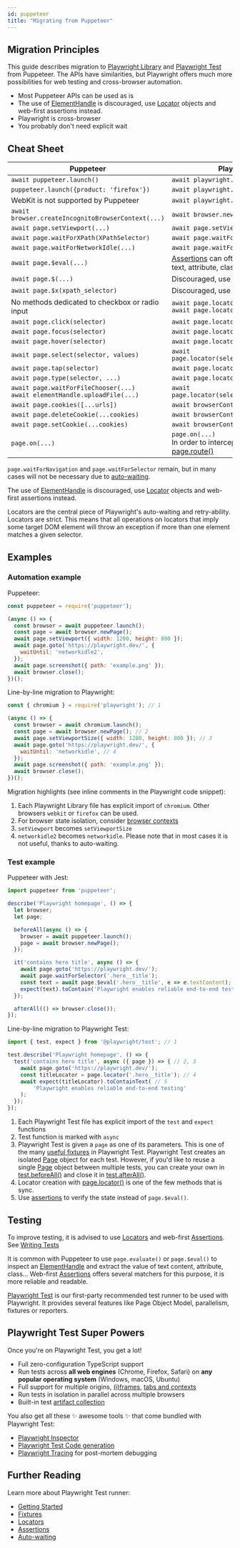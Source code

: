```yaml
---
id: puppeteer
title: "Migrating from Puppeteer"
---
```


## Migration Principles

This guide describes migration to [Playwright Library](./library) and [Playwright Test](./intro.mdx) from Puppeteer. The APIs have similarities, but Playwright offers much more possibilities for web testing and cross-browser automation.
- Most Puppeteer APIs can be used as is
- The use of [ElementHandle] is discouraged, use [Locator] objects and web-first assertions instead.
- Playwright is cross-browser
- You probably don't need explicit wait

## Cheat Sheet

| Puppeteer                                          | Playwright Library                          |
|----------------------------------------------------|---------------------------------------------|
| `await puppeteer.launch()`                         | `await playwright.chromium.launch()`        |
| `puppeteer.launch({product: 'firefox'})`           | `await playwright.firefox.launch()`         |
|  WebKit is not supported by Puppeteer              | `await playwright.webkit.launch()`          |
| `await browser.createIncognitoBrowserContext(...)` | `await browser.newContext(...)`             |
| `await page.setViewport(...)`                      | `await page.setViewportSize(...)`           |
| `await page.waitForXPath(XPathSelector)`           | `await page.waitForSelector(XPathSelector)` |
| `await page.waitForNetworkIdle(...)`               | `await page.waitForLoadState('networkidle')` |
| `await page.$eval(...)`                            | [Assertions](./test-assertions) can often be used instead to verify text, attribute, class... |
| `await page.$(...)`                                | Discouraged, use [Locators](./api/class-locator) instead |
| `await page.$x(xpath_selector)`                    | Discouraged, use [Locators](./api/class-locator) instead |
| No methods dedicated to checkbox or radio input    | `await page.locator(selector).check()`<br/>`await page.locator(selector).uncheck()` |
| `await page.click(selector)`                       | `await page.locator(selector).click()`      |
| `await page.focus(selector)`                       | `await page.locator(selector).focus()`      |
| `await page.hover(selector)`                       | `await page.locator(selector).hover()`      |
| `await page.select(selector, values)`              | `await page.locator(selector).selectOption(values)` |
| `await page.tap(selector)`                         | `await page.locator(selector).tap()`        |
| `await page.type(selector, ...)`                   | `await page.locator(selector).fill(...)` |
| `await page.waitForFileChooser(...)`<br/>`await elementHandle.uploadFile(...)` | `await page.locator(selector).setInputFiles(...)` |
| `await page.cookies([...urls])`                    | `await browserContext.cookies([urls])`      |
| `await page.deleteCookie(...cookies)`              | `await browserContext.clearCookies()`       |
| `await page.setCookie(...cookies)`                 | `await browserContext.addCookies(cookies)`  |
| `page.on(...)`                                     | `page.on(...)`<br/>In order to intercept and mutate requests, see [page.route()](/api/class-page.mdx#page-route) |

`page.waitForNavigation` and `page.waitForSelector` remain, but in many cases will not be necessary due to [auto-waiting](./actionability).

The use of [ElementHandle] is discouraged, use [Locator] objects and web-first assertions instead.

Locators are the central piece of Playwright's auto-waiting and retry-ability. Locators are strict. This means that all operations on locators that imply some target DOM element will throw an exception if more than one element matches a given selector.

## Examples

### Automation example

Puppeteer:

```js
const puppeteer = require('puppeteer');

(async () => {
  const browser = await puppeteer.launch();
  const page = await browser.newPage();
  await page.setViewport({ width: 1280, height: 800 });
  await page.goto('https://playwright.dev/', {
    waitUntil: 'networkidle2',
  });
  await page.screenshot({ path: 'example.png' });
  await browser.close();
})();
```

Line-by-line migration to Playwright:

```js
const { chromium } = require('playwright'); // 1

(async () => {
  const browser = await chromium.launch();
  const page = await browser.newPage(); // 2
  await page.setViewportSize({ width: 1280, height: 800 }); // 3
  await page.goto('https://playwright.dev/', {
    waitUntil: 'networkidle', // 4
  });
  await page.screenshot({ path: 'example.png' });
  await browser.close();
})();
```

Migration highlights (see inline comments in the Playwright code snippet):
1. Each Playwright Library file has explicit import of `chromium`. Other browsers `webkit` or `firefox` can be used.
1. For browser state isolation, consider [browser contexts](./browser-contexts.mdx)
1. `setViewport` becomes `setViewportSize`
1. `networkidle2` becomes `networkidle`. Please note that in most cases it is not useful, thanks to auto-waiting.

### Test example

Puppeteer with Jest:

```js
import puppeteer from 'puppeteer';

describe('Playwright homepage', () => {
  let browser;
  let page;

  beforeAll(async () => {
    browser = await puppeteer.launch();
    page = await browser.newPage();
  });

  it('contains hero title', async () => {
    await page.goto('https://playwright.dev/');
    await page.waitForSelector('.hero__title');
    const text = await page.$eval('.hero__title', e => e.textContent);
    expect(text).toContain('Playwright enables reliable end-to-end testing'); // 5
  });

  afterAll(() => browser.close());
});
```

Line-by-line migration to Playwright Test:

```js
import { test, expect } from '@playwright/test'; // 1

test.describe('Playwright homepage', () => {
  test('contains hero title', async ({ page }) => { // 2, 3
    await page.goto('https://playwright.dev/');
    const titleLocator = page.locator('.hero__title'); // 4
    await expect(titleLocator).toContainText( // 5
        'Playwright enables reliable end-to-end testing'
    );
  });
});
```

1. Each Playwright Test file has explicit import of the `test` and `expect` functions
1. Test function is marked with `async`
1. Playwright Test is given a `page` as one of its parameters. This is one of the many [useful fixtures](./api/class-fixtures) in Playwright Test. Playwright Test creates an isolated [Page] object for each test. However, if you'd like to reuse a single [Page] object between multiple tests, you can create your own in [test.beforeAll()](/api/class-test.mdx#test-before-all) and close it in [test.afterAll()](/api/class-test.mdx#test-after-all).
1. Locator creation with [page.locator()](/api/class-page.mdx#page-locator) is one of the few methods that is sync.
1. Use [assertions](./test-assertions) to verify the state instead of `page.$eval()`.

## Testing

To improve testing, it is advised to use [Locators](./api/class-locator) and web-first [Assertions](./test-assertions). See [Writing Tests](./writing-tests)

It is common with Puppeteer to use `page.evaluate()` or `page.$eval()` to inspect an [ElementHandle] and extract the value of text content, attribute, class... Web-first [Assertions](./test-assertions) offers several matchers for this purpose, it is more reliable and readable.

[Playwright Test](./intro.mdx) is our first-party recommended test runner to be used with Playwright. It provides several features like Page Object Model, parallelism, fixtures or reporters.

## Playwright Test Super Powers

Once you're on Playwright Test, you get a lot!
- Full zero-configuration TypeScript support
- Run tests across **all web engines** (Chrome, Firefox, Safari) on **any popular operating system** (Windows, macOS, Ubuntu)
- Full support for multiple origins, [(i)frames](./api/class-frame), [tabs and contexts](./pages)
- Run tests in isolation in parallel across multiple browsers
- Built-in test [artifact collection](./test-use-options.mdx#recording-options)

You also get all these ✨ awesome tools ✨ that come bundled with Playwright Test:
- [Playwright Inspector](./debug.mdx)
- [Playwright Test Code generation](./codegen-intro.mdx)
- [Playwright Tracing](./trace-viewer.mdx) for post-mortem debugging

## Further Reading

Learn more about Playwright Test runner:
- [Getting Started](./intro)
- [Fixtures](./test-fixtures)
- [Locators](./locators.mdx)
- [Assertions](./test-assertions)
- [Auto-waiting](./actionability)


[Accessibility]: /api/class-accessibility.mdx "Accessibility"
[Android]: /api/class-android.mdx "Android"
[AndroidDevice]: /api/class-androiddevice.mdx "AndroidDevice"
[AndroidInput]: /api/class-androidinput.mdx "AndroidInput"
[AndroidSocket]: /api/class-androidsocket.mdx "AndroidSocket"
[AndroidWebView]: /api/class-androidwebview.mdx "AndroidWebView"
[APIRequest]: /api/class-apirequest.mdx "APIRequest"
[APIRequestContext]: /api/class-apirequestcontext.mdx "APIRequestContext"
[APIResponse]: /api/class-apiresponse.mdx "APIResponse"
[APIResponseAssertions]: /api/class-apiresponseassertions.mdx "APIResponseAssertions"
[Browser]: /api/class-browser.mdx "Browser"
[BrowserContext]: /api/class-browsercontext.mdx "BrowserContext"
[BrowserServer]: /api/class-browserserver.mdx "BrowserServer"
[BrowserType]: /api/class-browsertype.mdx "BrowserType"
[CDPSession]: /api/class-cdpsession.mdx "CDPSession"
[ConsoleMessage]: /api/class-consolemessage.mdx "ConsoleMessage"
[Coverage]: /api/class-coverage.mdx "Coverage"
[Dialog]: /api/class-dialog.mdx "Dialog"
[Download]: /api/class-download.mdx "Download"
[Electron]: /api/class-electron.mdx "Electron"
[ElectronApplication]: /api/class-electronapplication.mdx "ElectronApplication"
[ElementHandle]: /api/class-elementhandle.mdx "ElementHandle"
[FileChooser]: /api/class-filechooser.mdx "FileChooser"
[Frame]: /api/class-frame.mdx "Frame"
[FrameLocator]: /api/class-framelocator.mdx "FrameLocator"
[GenericAssertions]: /api/class-genericassertions.mdx "GenericAssertions"
[JSHandle]: /api/class-jshandle.mdx "JSHandle"
[Keyboard]: /api/class-keyboard.mdx "Keyboard"
[Locator]: /api/class-locator.mdx "Locator"
[LocatorAssertions]: /api/class-locatorassertions.mdx "LocatorAssertions"
[Logger]: /api/class-logger.mdx "Logger"
[Mouse]: /api/class-mouse.mdx "Mouse"
[Page]: /api/class-page.mdx "Page"
[PageAssertions]: /api/class-pageassertions.mdx "PageAssertions"
[Playwright]: /api/class-playwright.mdx "Playwright"
[PlaywrightAssertions]: /api/class-playwrightassertions.mdx "PlaywrightAssertions"
[Request]: /api/class-request.mdx "Request"
[Response]: /api/class-response.mdx "Response"
[Route]: /api/class-route.mdx "Route"
[Selectors]: /api/class-selectors.mdx "Selectors"
[SnapshotAssertions]: /api/class-snapshotassertions.mdx "SnapshotAssertions"
[TimeoutError]: /api/class-timeouterror.mdx "TimeoutError"
[Touchscreen]: /api/class-touchscreen.mdx "Touchscreen"
[Tracing]: /api/class-tracing.mdx "Tracing"
[Video]: /api/class-video.mdx "Video"
[WebError]: /api/class-weberror.mdx "WebError"
[WebSocket]: /api/class-websocket.mdx "WebSocket"
[Worker]: /api/class-worker.mdx "Worker"
[Fixtures]: /api/class-fixtures.mdx "Fixtures"
[Test]: /api/class-test.mdx "Test"
[TestConfig]: /api/class-testconfig.mdx "TestConfig"
[TestInfo]: /api/class-testinfo.mdx "TestInfo"
[TestInfoError]: /api/class-testinfoerror.mdx "TestInfoError"
[TestOptions]: /api/class-testoptions.mdx "TestOptions"
[TestProject]: /api/class-testproject.mdx "TestProject"
[WorkerInfo]: /api/class-workerinfo.mdx "WorkerInfo"
[Location]: /api/class-location.mdx "Location"
[Reporter]: /api/class-reporter.mdx "Reporter"
[Suite]: /api/class-suite.mdx "Suite"
[TestCase]: /api/class-testcase.mdx "TestCase"
[TestError]: /api/class-testerror.mdx "TestError"
[TestResult]: /api/class-testresult.mdx "TestResult"
[TestStep]: /api/class-teststep.mdx "TestStep"
[Element]: https://developer.mozilla.org/en-US/docs/Web/API/element "Element"
[EvaluationArgument]: /evaluating.mdx#evaluation-argument "EvaluationArgument"
[Promise]: https://developer.mozilla.org/en-US/docs/Web/JavaScript/Reference/Global_Objects/Promise "Promise"
[iterator]: https://developer.mozilla.org/en-US/docs/Web/JavaScript/Reference/Iteration_protocols "Iterator"
[origin]: https://developer.mozilla.org/en-US/docs/Glossary/Origin "Origin"
[selector]: https://developer.mozilla.org/en-US/docs/Web/CSS/CSS_Selectors "selector"
[Serializable]: https://developer.mozilla.org/en-US/docs/Web/JavaScript/Reference/Global_Objects/JSON/stringify#Description "Serializable"
[UIEvent.detail]: https://developer.mozilla.org/en-US/docs/Web/API/UIEvent/detail "UIEvent.detail"
[UnixTime]: https://en.wikipedia.org/wiki/Unix_time "Unix Time"
[xpath]: https://developer.mozilla.org/en-US/docs/Web/XPath "xpath"

[Array]: https://developer.mozilla.org/en-US/docs/Web/JavaScript/Reference/Global_Objects/Array "Array"
[boolean]: https://developer.mozilla.org/en-US/docs/Web/JavaScript/Data_structures#Boolean_type "Boolean"
[Buffer]: https://nodejs.org/api/buffer.html#buffer_class_buffer "Buffer"
[ChildProcess]: https://nodejs.org/api/child_process.html "ChildProcess"
[Error]: https://nodejs.org/api/errors.html#errors_class_error "Error"
[EventEmitter]: https://nodejs.org/api/events.html#events_class_eventemitter "EventEmitter"
[function]: https://developer.mozilla.org/en-US/docs/Web/JavaScript/Reference/Global_Objects/Function "Function"
[Map]: https://developer.mozilla.org/en-US/docs/Web/JavaScript/Reference/Global_Objects/Map "Map"
[Metadata]: https://developer.mozilla.org/en-US/docs/Web/JavaScript/Reference/Global_Objects/Object "Object&lt;string, any&gt;"
[null]: https://developer.mozilla.org/en-US/docs/Web/JavaScript/Reference/Global_Objects/null "null"
[number]: https://developer.mozilla.org/en-US/docs/Web/JavaScript/Data_structures#Number_type "Number"
[Object]: https://developer.mozilla.org/en-US/docs/Web/JavaScript/Reference/Global_Objects/Object "Object"
[Promise]: https://developer.mozilla.org/en-US/docs/Web/JavaScript/Reference/Global_Objects/Promise "Promise"
[Readable]: https://nodejs.org/api/stream.html#stream_class_stream_readable "Readable"
[ReadStream]: https://nodejs.org/api/fs.html#class-fsreadstream "ReadStream"
[RegExp]: https://developer.mozilla.org/en-US/docs/Web/JavaScript/Reference/Global_Objects/RegExp "RegExp"
[string]: https://developer.mozilla.org/en-US/docs/Web/JavaScript/Data_structures#String_type "string"
[void]: https://developer.mozilla.org/en-US/docs/Web/JavaScript/Reference/Global_Objects/undefined "void"
[URL]: https://nodejs.org/api/url.html "URL"

[all available image tags]: https://mcr.microsoft.com/en-us/product/playwright/about "all available image tags"
[Microsoft Artifact Registry]: https://mcr.microsoft.com/en-us/product/playwright/about "Microsoft Artifact Registry"
[Dockerfile.jammy]: https://github.com/microsoft/playwright/blob/main/utils/docker/Dockerfile.jammy "Dockerfile.jammy"
